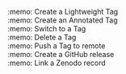 :memo: Create a Lightweight Tag <br>
:memo: Create an Annotated Tag <br>
:memo: Switch to a Tag <br>
:memo: Delete a Tag <br>
:memo: Push a Tag to remote <br>
:memo: Create a GitHub release <br>
:memo: Link a Zenodo record <br>